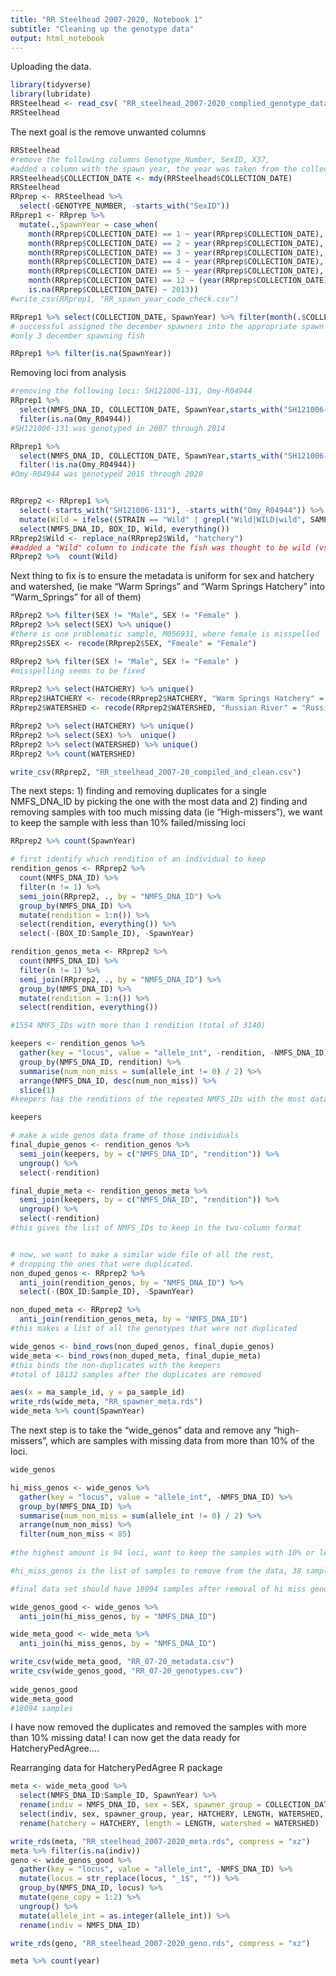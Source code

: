 ```yaml
---
title: "RR Steelhead 2007-2020, Notebook 1"
subtitle: "Cleaning up the genotype data"
output: html_notebook
---
```


Uploading the data.
```r
library(tidyverse)
library(lubridate)
RRSteelhead <- read_csv( "RR_steelhead_2007-2020_complied_genotype_data.csv") 
RRSteelhead 
```

The next goal is the remove unwanted columns
```r
RRSteelhead
#remove the following columns Genotype_Number, SexID, X37, 
#added a column with the spawn year, the year was taken from the collection date
RRSteelhead$COLLECTION_DATE <- mdy(RRSteelhead$COLLECTION_DATE)
RRSteelhead
RRprep <- RRSteelhead %>% 
  select(-GENOTYPE_NUMBER, -starts_with("SexID"))
RRprep1 <- RRprep %>% 
  mutate(.,SpawnYear = case_when(
    month(RRprep$COLLECTION_DATE) == 1 ~ year(RRprep$COLLECTION_DATE),
    month(RRprep$COLLECTION_DATE) == 2 ~ year(RRprep$COLLECTION_DATE),
    month(RRprep$COLLECTION_DATE) == 3 ~ year(RRprep$COLLECTION_DATE),
    month(RRprep$COLLECTION_DATE) == 4 ~ year(RRprep$COLLECTION_DATE),
    month(RRprep$COLLECTION_DATE) == 5 ~ year(RRprep$COLLECTION_DATE),
    month(RRprep$COLLECTION_DATE) == 12 ~ (year(RRprep$COLLECTION_DATE)+1),
    is.na(RRprep$COLLECTION_DATE) ~ 2013))
#write_csv(RRprep1, "RR_spawn_year_code_check.csv")

RRprep1 %>% select(COLLECTION_DATE, SpawnYear) %>% filter(month(.$COLLECTION_DATE) == 12)
# successful assigned the december spawners into the appropriate spawn year
#only 3 december spawning fish

RRprep1 %>% filter(is.na(SpawnYear)) 
```

Removing loci from analysis
```r
#removing the following loci: SH121006-131, Omy-R04944
RRprep1 %>%  
  select(NMFS_DNA_ID, COLLECTION_DATE, SpawnYear,starts_with("SH121006-131"), starts_with("Omy_R04944"))%>%
  filter(is.na(Omy_R04944))
#SH121006-131 was genotyped in 2007 through 2014

RRprep1 %>%  
  select(NMFS_DNA_ID, COLLECTION_DATE, SpawnYear,starts_with("SH121006-131"), starts_with("Omy_R04944"))%>%
  filter(!is.na(Omy_R04944))
#Omy-R04944 was genotyped 2015 through 2020


RRprep2 <- RRprep1 %>% 
  select(-starts_with("SH121006-131"), -starts_with("Omy_R04944")) %>% 
  mutate(Wild = ifelse((STRAIN == "Wild" | grepl("Wild|WILD|wild", SAMPLE_COMMENTS)), yes = "wild", no = NA)) %>% 
  select(NMFS_DNA_ID, BOX_ID, Wild, everything())  
RRprep2$Wild <- replace_na(RRprep2$Wild, "hatchery")
##added a "Wild" column to indicate the fish was thought to be wild (vs hatchery orgin) when spawned
RRprep2 %>%  count(Wild)
```
Next thing to fix is to ensure the metadata is uniform for sex and hatchery and watershed, (ie make "Warm Springs" and "Warm Springs Hatchery" into "Warm_Springs" for all of them)

```r
RRprep2 %>% filter(SEX != "Male", SEX != "Female" )
RRprep2 %>% select(SEX) %>% unique()
#there is one problematic sample, M056931, where female is misspelled
RRprep2$SEX <- recode(RRprep2$SEX, "Fmeale" = "Female")  

RRprep2 %>% filter(SEX != "Male", SEX != "Female" )
#misspelling seems to be fixed
  
RRprep2 %>% select(HATCHERY) %>% unique()
RRprep2$HATCHERY <- recode(RRprep2$HATCHERY, "Warm Springs Hatchery" = "Warm_Springs", "Warm Springs" = "Warm_Springs", "Coyote Valley Fish Facility" = "Coyote_Valley", "Coyote Valley Hatchery" = "Coyote_Valley")
RRprep2$WATERSHED <- recode(RRprep2$WATERSHED, "Russian River" = "Russian_River")

RRprep2 %>% select(HATCHERY) %>% unique()
RRprep2 %>% select(SEX) %>%  unique()
RRprep2 %>% select(WATERSHED) %>% unique()
RRprep2 %>% count(WATERSHED)

write_csv(RRprep2, "RR_steelhead_2007-20_compiled_and_clean.csv")
```


The next steps: 1) finding and removing duplicates for a single NMFS_DNA_ID by picking the one with the most data and 2) finding and removing samples with too much missing data (ie "High-missers"), we want to keep the sample with less than 10% failed/missing loci
```r
RRprep2 %>% count(SpawnYear)

# first identify which rendition of an individual to keep
rendition_genos <- RRprep2 %>%
  count(NMFS_DNA_ID) %>%
  filter(n != 1) %>%
  semi_join(RRprep2, ., by = "NMFS_DNA_ID") %>%
  group_by(NMFS_DNA_ID) %>%
  mutate(rendition = 1:n()) %>%
  select(rendition, everything()) %>%
  select(-(BOX_ID:Sample_ID), -SpawnYear)

rendition_genos_meta <- RRprep2 %>%
  count(NMFS_DNA_ID) %>%
  filter(n != 1) %>%
  semi_join(RRprep2, ., by = "NMFS_DNA_ID") %>%
  group_by(NMFS_DNA_ID) %>%
  mutate(rendition = 1:n()) %>%
  select(rendition, everything())

#1554 NMFS_IDs with more than 1 rendition (total of 3140)

keepers <- rendition_genos %>%
  gather(key = "locus", value = "allele_int", -rendition, -NMFS_DNA_ID) %>%
  group_by(NMFS_DNA_ID, rendition) %>%
  summarise(num_non_miss = sum(allele_int != 0) / 2) %>%
  arrange(NMFS_DNA_ID, desc(num_non_miss)) %>%
  slice(1)
#keepers has the renditions of the repeated NMFS_IDs with the most data

keepers

# make a wide genos data frame of those individuals
final_dupie_genos <- rendition_genos %>%
  semi_join(keepers, by = c("NMFS_DNA_ID", "rendition")) %>%
  ungroup() %>%
  select(-rendition)

final_dupie_meta <- rendition_genos_meta %>%
  semi_join(keepers, by = c("NMFS_DNA_ID", "rendition")) %>%
  ungroup() %>%
  select(-rendition)
#this gives the list of NMFS_IDs to keep in the two-column format


# now, we want to make a similar wide file of all the rest,
# dropping the ones that were duplicated.
non_duped_genos <- RRprep2 %>%
  anti_join(rendition_genos, by = "NMFS_DNA_ID") %>%
  select(-(BOX_ID:Sample_ID), -SpawnYear)

non_duped_meta <- RRprep2 %>%
  anti_join(rendition_genos_meta, by = "NMFS_DNA_ID")
#this makes a list of all the genotypes that were not duplicated

wide_genos <- bind_rows(non_duped_genos, final_dupie_genos)
wide_meta <- bind_rows(non_duped_meta, final_dupie_meta)
#this binds the non-duplicates with the keepers
#total of 18132 samples after the duplicates are removed

aes(x = ma_sample_id, y = pa_sample_id)
write_rds(wide_meta, "RR_spawner_meta.rds")
wide_meta %>% count(SpawnYear)
```
The next step is to take the "wide_genos" data and remove any "high-missers", which are samples with missing data from more than 10% of the loci. 
```r
wide_genos

hi_miss_genos <- wide_genos %>%
  gather(key = "locus", value = "allele_int", -NMFS_DNA_ID) %>%
  group_by(NMFS_DNA_ID) %>% 
  summarise(num_non_miss = sum(allele_int != 0) / 2) %>%
  arrange(num_non_miss) %>%
  filter(num_non_miss < 85)
  
#the highest amount is 94 loci, want to keep the samples with 10% or less missing data, so I want to keep samples with data for 85 loci and higher

#hi_miss_genos is the list of samples to remove from the data, 38 samples to be removed

#final data set should have 18094 samples after removal of hi miss genos

wide_genos_good <- wide_genos %>% 
  anti_join(hi_miss_genos, by = "NMFS_DNA_ID")

wide_meta_good <- wide_meta %>% 
  anti_join(hi_miss_genos, by = "NMFS_DNA_ID")

write_csv(wide_meta_good, "RR_07-20_metadata.csv")
write_csv(wide_genos_good, "RR_07-20_genotypes.csv")
  
wide_genos_good
wide_meta_good
#18094 samples

```

I have now removed the duplicates and removed the samples with more than 10% missing data! I can now get the data ready for HatcheryPedAgree....

Rearranging data for HatcheryPedAgree R package
```r
meta <- wide_meta_good %>% 
  select(NMFS_DNA_ID:Sample_ID, SpawnYear) %>% 
  rename(indiv = NMFS_DNA_ID, sex = SEX, spawner_group = COLLECTION_DATE, year = SpawnYear) %>% 
  select(indiv, sex, spawner_group, year, HATCHERY, LENGTH, WATERSHED, Wild) %>% 
  rename(hatchery = HATCHERY, length = LENGTH, watershed = WATERSHED)

write_rds(meta, "RR_steelhead_2007-2020_meta.rds", compress = "xz")
meta %>% filter(is.na(indiv))
geno <- wide_genos_good %>% 
  gather(key = "locus", value = "allele_int", -NMFS_DNA_ID) %>% 
  mutate(locus = str_replace(locus, "_1$", "")) %>% 
  group_by(NMFS_DNA_ID, locus) %>% 
  mutate(gene_copy = 1:2) %>% 
  ungroup() %>% 
  mutate(allele_int = as.integer(allele_int)) %>% 
  rename(indiv = NMFS_DNA_ID)

write_rds(geno, "RR_steelhead_2007-2020_geno.rds", compress = "xz")

meta %>% count(year)
```


